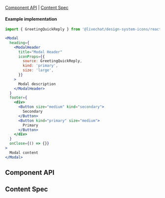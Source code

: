 
<Meta of={ModalStories} />

<Title>Modal</Title>

[Component API](#ComponentAPI) | [Content Spec](#ContentSpec)

#### Example implementation
```jsx
import { GreetingQuickReply } from '@livechat/design-system-icons/react/material';

<Modal
  heading={
    <ModalHeader
      title="Modal Header"
      iconProps={{
        source: GreetingQuickReply,
        kind: 'primary',
        size: 'large',
      }}
    >
      Modal description
    </ModalHeader>
  }
  footer={
    <div>
      <Button size="medium" kind="secondary">
        Secondary
      </Button>
      <Button kind="primary" size="medium">
        Primary
      </Button>
    </div>
  }
  onClose={() => {}}
>
  Modal content
</Modal>
```

## Component API <a id="ComponentAPI" />

<ArgsTable />

## Content Spec <a id="ContentSpec" />
<Figma showLink height="100%" url="https://www.figma.com/file/9FDwjR8lYvincseDkKypC4/Component-Documentations?type=design&node-id=654-44124&mode=dev" />
